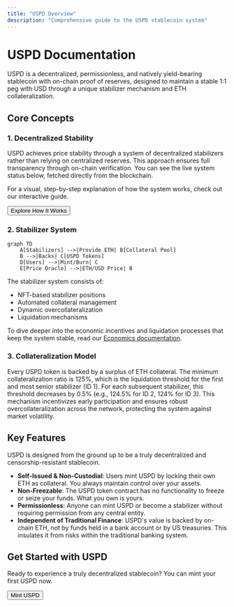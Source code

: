 ```yaml
---
title: "USPD Overview"
description: "Comprehensive guide to the USPD stablecoin system"
---
```


# USPD Documentation

USPD is a decentralized, permissionless, and natively yield-bearing stablecoin with on-chain proof of reserves, designed to maintain a stable 1:1 peg with USD through a unique stabilizer mechanism and ETH collateralization.

## Core Concepts

### 1. Decentralized Stability

USPD achieves price stability through a system of decentralized stabilizers rather than relying on centralized reserves. This approach ensures full transparency through on-chain verification. You can see the live system status below, fetched directly from the blockchain.

<div className="not-prose my-6">
  <LandingPageStats />
</div>

<div className="my-6">
  <ReporterContractLink />
</div>

For a visual, step-by-step explanation of how the system works, check out our interactive guide.

<div className="not-prose my-6">
    <Button asChild>
        <Link href="/how-it-works">Explore How It Works</Link>
    </Button>
</div>


### 2. Stabilizer System

```mermaid
graph TD
    A[Stabilizers] -->|Provide ETH| B[Collateral Pool]
    B -->|Backs| C[USPD Tokens]
    D[Users] -->|Mint/Burn| C
    E[Price Oracle] -->|ETH/USD Price| B
```

The stabilizer system consists of:
- NFT-based stabilizer positions
- Automated collateral management
- Dynamic overcollateralization
- Liquidation mechanisms

To dive deeper into the economic incentives and liquidation processes that keep the system stable, read our [Economics documentation](/docs/economics).

### 3. Collateralization Model

Every USPD token is backed by a surplus of ETH collateral. The minimum collateralization ratio is 125%, which is the liquidation threshold for the first and most senior stabilizer (ID 1). For each subsequent stabilizer, this threshold decreases by 0.5% (e.g., 124.5% for ID 2, 124% for ID 3). This mechanism incentivizes early participation and ensures robust overcollateralization across the network, protecting the system against market volatility.

## Key Features

USPD is designed from the ground up to be a truly decentralized and censorship-resistant stablecoin.

- **Self-Issued & Non-Custodial**: Users mint USPD by locking their own ETH as collateral. You always maintain control over your assets.
- **Non-Freezable**: The USPD token contract has no functionality to freeze or seize your funds. What you own is yours.
- **Permissionless**: Anyone can mint USPD or become a stabilizer without requiring permission from any central entity.
- **Independent of Traditional Finance**: USPD's value is backed by on-chain ETH, not by funds held in a bank account or by US treasuries. This insulates it from risks within the traditional banking system.

## Get Started with USPD

Ready to experience a truly decentralized stablecoin? You can mint your first USPD now.

<div className="not-prose my-6">
    <Button asChild>
        <Link href="/uspd">Mint USPD</Link>
    </Button>
</div>
